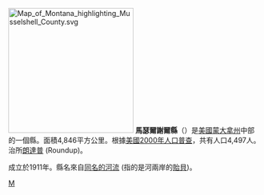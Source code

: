 {{noteTA
|T=zh-hans:马瑟尔谢尔县 (蒙大拿州);zh-hk:馬瑟爾謝爾縣 (蒙大拿州);zh-tw:馬瑟爾謝爾郡 (蒙大拿州);
}}
[[File:Map_of_Montana_highlighting_Musselshell_County.svg|250px]]
'''馬瑟爾謝爾縣'''（{{lang-en|Musselshell County}}）是[[美國|美國]][[蒙大拿州|蒙大拿州]]中部的一個縣。面積4,846平方公里。根據[[美國2000年人口普查|美國2000年人口普查]]，共有人口4,497人。治所[[朗達普|朗達普]] (Roundup)。

成立於1911年。縣名來自[[馬瑟爾謝爾河|同名的河流]] (指的是河兩岸的[[貽貝|貽貝]])。
[[Category:蒙大拿州行政區劃|M]]